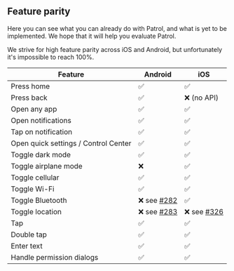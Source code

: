 ## Feature parity

Here you can see what you can already do with Patrol, and what is yet to be
implemented. We hope that it will help you evaluate Patrol.

We strive for high feature parity across iOS and Android, but unfortunately it's
impossible to reach 100%.

| **Feature**                          | **Android**   | **iOS**       |
| ------------------------------------ | ------------- | ------------- |
| Press home                           | ✅            | ✅            |
| Press back                           | ✅            | ❌ (no API)   |
| Open any app                         | ✅            | ✅            |
| Open notifications                   | ✅            | ✅            |
| Tap on notification                  | ✅            | ✅            |
| Open quick settings / Control Center | ✅            | ✅            |
| Toggle dark mode                     | ✅            | ✅            |
| Toggle airplane mode                 | ❌            | ✅            |
| Toggle cellular                      | ✅            | ✅            |
| Toggle Wi-Fi                         | ✅            | ✅            |
| Toggle Bluetooth                     | ❌ see [#282] | ✅            |
| Toggle location                      | ❌ see [#283] | ❌ see [#326] |
| Tap                                  | ✅            | ✅            |
| Double tap                           | ✅            | ✅            |
| Enter text                           | ✅            | ✅            |
| Handle permission dialogs            | ✅            | ✅            |

[#282]: https://github.com/leancodepl/patrol/issues/282
[#283]: https://github.com/leancodepl/patrol/issues/283
[#319]: https://github.com/leancodepl/patrol/issues/319
[#326]: https://github.com/leancodepl/patrol/issues/326
[#327]: https://github.com/leancodepl/patrol/issues/327
